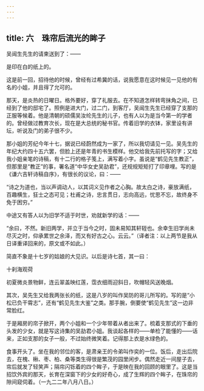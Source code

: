 ```yaml
---
---
---
```

title: 六　珠帘后流光的眸子
---



吴闿生先生的请柬送到了：——

是印在白的纸上的。

这是前一回，招待他的时候，曾经有过希冀的话，说我愿意在这时候见一见他的有名的小姐，并且得了允可的。

那天，是炎热的日曜日。格外要好，穿了礼服去。在不知道怎样转弯抹角之间，已经到了他的邸宅了。照例是进大门，过二门，到客厅，吴闿生先生已经穿了支那的正服等候着。他是清朝的硕儒吴汝纶先生的儿子，也有人以为是当今第一的学者的。曾经做过教育次长，现在是大总统的秘书官。传着旧学的衣钵，家里设有讲坛，听说及门的弟子很不少。

那小姐的芳纪今年十七，据说已经蔚然成为一家了，所以我切请见一见。吴先生的年纪大约四十五六罢，但脸上还是年青的书生模样。他交给我先前托写的字；又给我小姐亲笔的诗稿，有十二行的格子笺上，满写着小字。虽说是“鹤见先生教正”，但那里是“教正”的事，署名道“中华女史吴劼君”，还规规矩矩打了印章哩。写的是《谦六吉轩诗稿自序》，有很长的议论，曰：——

“诗之为道也，当以声调动人，以其词义见作者之心胸。故太白之诗，豪放满纸，百趣横生，狂士之态可见；杜甫之诗，忠言贯日，志向高远，忧思不忘，故终身不免于困穷。”

中途又有答人以为旧学不适于时世，劝就新学的话：——

“余曰，不然。新旧两学，并立于当今之时，固未易知其轩轾也。余幸生旧学尚未尽灭之时，仰承累世之余泽，而又有好古之心。云云。”（译者注：以上两节是我从日译重译回来的，原文或不如此。）

简直不象是十七岁的姑娘的大见识。以后是诗七首，其一曰：

十刹海观荷

初夏微炎景物鲜，连云翠盖映红莲，霑衣细雨迎斜日，吹帽轻风送晚烟。

其次，吴先生又给我两张长的纸，这是八岁的叫作吴防的哥儿所写的。写的是“小松已负干霄志”，还有“鹤见先生大鉴”之类。那手腕，倒要使“鹤见先生”这一边非常脸红。

于是厢房的帘子掀开，两个小姐和一个少年带着从者出来了。梳着支那式的下垂的头发的少女，就是写这诗集的吴劼君小姐。我谈起各样的——单检了能懂的——话来，正如支那的女子一般，不过始终微笑着。记得那上衣是水绿色的。

食事开头了。坐在我的邻位的客，是肃亲王的令弟叫作奕的一位。饭后，走出后院去，在槐、楸、枣、柏、桑等类生得很是繁茂的园里闲步。偶然走近一间屋子去，帘后就发了轻笑声；隔帘闪铄着的四个眸子，于是映在我的回顾的眼里了。这是当招饮外宾的那天，长育在深窗下的少女的好奇心，成了生辉的四个眸子，在珠帘的隙间窥伺着。（一九二二年八月八日。）